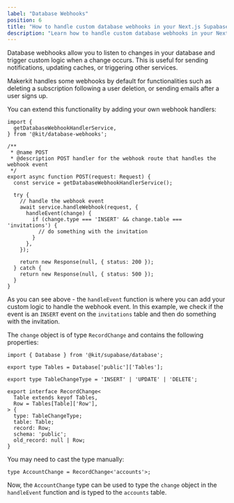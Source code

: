 ```yaml
---
label: "Database Webhooks"
position: 6
title: "How to handle custom database webhooks in your Next.js Supabase application"
description: "Learn how to handle custom database webhooks in your Next.js Supabase application"
---
```


Database webhooks allow you to listen to changes in your database and trigger custom logic when a change occurs. This is useful for sending notifications, updating caches, or triggering other services.

Makerkit handles some webhooks by default for functionalities such as deleting a subscription following a user deletion, or sending emails after a user signs up.

You can extend this functionality by adding your own webhook handlers:

```tsx title="apps/web/app/api/db/webhook/route.ts"
import {
  getDatabaseWebhookHandlerService,
} from '@kit/database-webhooks';

/**
 * @name POST
 * @description POST handler for the webhook route that handles the webhook event
 */
export async function POST(request: Request) {
  const service = getDatabaseWebhookHandlerService();

  try {
    // handle the webhook event
    await service.handleWebhook(request, {
      handleEvent(change) {
        if (change.type === 'INSERT' && change.table === 'invitations') {
          // do something with the invitation
        }
      },
    });

    return new Response(null, { status: 200 });
  } catch {
    return new Response(null, { status: 500 });
  }
}
```

As you can see above - the `handleEvent` function is where you can add your custom logic to handle the webhook event. In this example, we check if the event is an `INSERT` event on the `invitations` table and then do something with the invitation.

The `change` object is of type `RecordChange` and contains the following properties:

```tsx
import { Database } from '@kit/supabase/database';

export type Tables = Database['public']['Tables'];

export type TableChangeType = 'INSERT' | 'UPDATE' | 'DELETE';

export interface RecordChange<
  Table extends keyof Tables,
  Row = Tables[Table]['Row'],
> {
  type: TableChangeType;
  table: Table;
  record: Row;
  schema: 'public';
  old_record: null | Row;
}
```

You may need to cast the type manually:

```tsx
type AccountChange = RecordChange<'accounts'>;
```

Now, the `AccountChange` type can be used to type the `change` object in the `handleEvent` function and is typed to the `accounts` table.